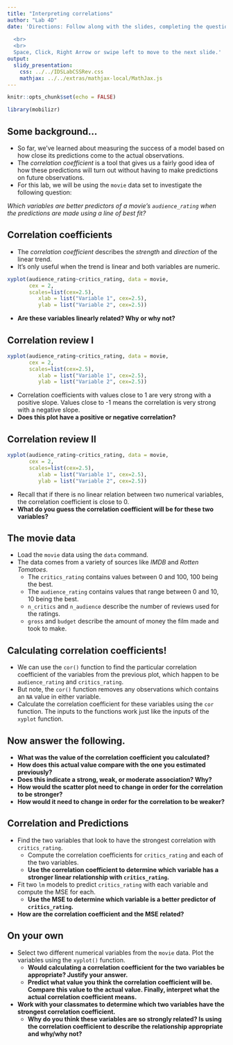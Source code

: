 ```yaml
---
title: "Interpreting correlations"
author: "Lab 4D"
date: 'Directions: Follow along with the slides, completing the questions in <font color=#25679E><b>blue</b></font> on your computer, and answering the questions in **red** in your journal.  
  
  <br>
  <br>
  Space, Click, Right Arrow or swipe left to move to the next slide.'
output: 
  slidy_presentation: 
    css: ../../IDSLabCSSRev.css
    mathjax: ../../extras/mathjax-local/MathJax.js
---
```


```r
knitr::opts_chunk$set(echo = FALSE)
```

```r
library(mobilizr)
```

## Some background...

- So far, we’ve learned about measuring the success of a model based on how close its predictions come to the actual observations. 
- The _correlation coefficient_ is a tool that gives us a fairly good idea of how these predictions will turn out without having to make predictions on future observations.
- For this lab, we will be using the `movie` data set to investigate the following question:

_Which variables are better predictors of a movie's `audience_rating` when the predictions are made using a line of best fit?_


## Correlation coefficients

- The _correlation coefficient_ describes the _strength_ and _direction_ of the linear trend.
- It's only useful when the trend is linear and both variables are numeric.
```r
xyplot(audience_rating~critics_rating, data = movie,
       cex = 2,
       scales=list(cex=2.5),
          xlab = list("Variable 1", cex=2.5),
          ylab = list("Variable 2", cex=2.5))
```

- **Are these variables linearly related? Why or why not?**


## Correlation review I

```r
xyplot(audience_rating~critics_rating, data = movie,
       cex = 2,
       scales=list(cex=2.5),
          xlab = list("Variable 1", cex=2.5),
          ylab = list("Variable 2", cex=2.5))
```

- Correlation coefficients with values close to 1 are very strong with a positive slope. Values close to -1 means the correlation is very strong with a negative slope. 
- **Does this plot have a positive or negative correlation?**


## Correlation review II

```r
xyplot(audience_rating~critics_rating, data = movie,
       cex = 2,
       scales=list(cex=2.5),
          xlab = list("Variable 1", cex=2.5),
          ylab = list("Variable 2", cex=2.5))
```

- Recall that if there is no linear relation between two numerical variables, the correlation coefficient is close to 0. 
- **What do you guess the correlation coefficient will be for these two variables?**


## The movie data

- <span class="blue">Load the `movie` data using the `data` command.</span>
- The data comes from a variety of sources like _IMDB_ and _Rotten Tomatoes_. 
    - The `critics_rating` contains values between 0 and 100, 100 being the best.
    - The `audience_rating` contains values that range between 0 and 10, 10 being the best.
    - `n_critics` and `n_audience` describe the number of reviews used for the ratings.
    - `gross` and `budget` describe the amount of money the film made and took to make.


## Calculating correlation coefficients!

- We can use the `cor()` function to find the particular correlation coefficient of the variables from the previous plot, which happen to be `audience_rating` and `critics_rating`.
- But note, the `cor()` function removes any observations which contains an `NA` value in either variable.
- <span class="blue">Calculate the correlation coefficient for these variables using the `cor` function. The inputs to the functions work just like the inputs of the `xyplot` function.</span>


## Now answer the following.

- **What was the value of the correlation coefficient you calculated?**
- **How does this actual value compare with the one you estimated previously?**
- **Does this indicate a strong, weak, or moderate association? Why?**
- **How would the scatter plot need to change in order for the correlation to be stronger?**
- **How would it need to change in order for the correlation to be weaker?**


<!-- What if we changed the data? -->
<!-- === -->
<!-- - **Would the correlation coefficient change if we took all of our values and subtracted 50 from all of the `critics_score`? Why do you think this is?** -->
<!-- - Test your answer by running the following code: -->
<!-- ```{r, eval=FALSE} -->
<!-- cor(audience_rating~(critics_rating-50),  -->
<!--      data = movie) -->
<!-- ``` -->
<!-- - **What value was returned for the correlation coefficient?** -->
<!-- - **How does this actual value compare with the one you estimated previously?** -->

<!-- What if we changed the data, again? -->
<!-- === -->

<!-- - **What happens to the correlation coefficient if we multiplied all of the `critics_rating` values by 50?  How do you explain this?** -->
<!-- - Test your answer by running the following code: -->
<!-- ```{r, eval=FALSE} -->
<!-- cor(audience_rating~(critics_rating*50), data = movie) -->
<!-- ``` -->
<!-- - **What value was returned for the correlation coefficient?** -->
<!-- - **How does this actual value compare with the one you estimated previously?** -->


## Correlation and Predictions

- <span class="blue">Find the two variables that look to have the strongest correlation with `critics_rating`.</span>
    - <span class="blue">Compute the correlation coefficients for `critics_rating` and each of the two variables.</span>
    - **Use the correlation coefficient to determine which variable has a stronger linear relationship with `critics_rating`.**
- <span class="blue">Fit two `lm` models to predict `critics_rating` with each variable and compute the MSE for each.</span> 
    - **Use the MSE to determine which variable is a better predictor of `critics_rating`.**
- **How are the correlation coefficient and the MSE related?**


## On your own

- <span class="blue">Select two different numerical variables from the `movie` data. Plot the variables using the `xyplot()` function.</span>
    - **Would calculating a correlation coefficient for the two variables be appropriate? Justify your answer.**
    - **Predict what value you think the correlation coefficient will be. Compare this value to the actual value. Finally, interpret what the actual correlation coefficient means.**
- **Work with your classmates to determine which two variables have the strongest correlation coefficient.**
  - **Why do you think these variables are so strongly related? Is using the correlation coefficient to describe the relationship appropriate and why/why not?**
